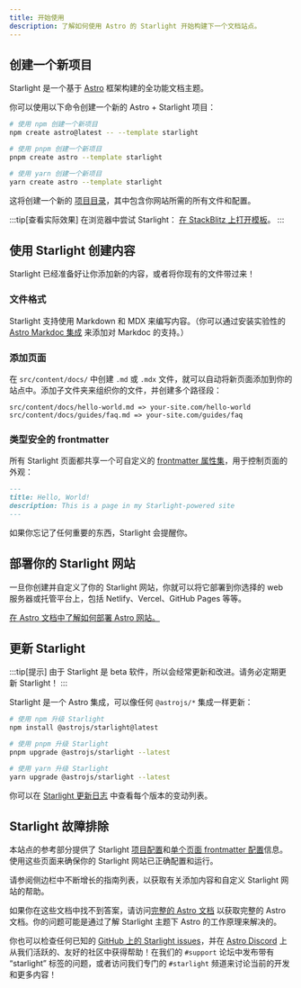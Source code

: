 ```yaml
---
title: 开始使用
description: 了解如何使用 Astro 的 Starlight 开始构建下一个文档站点。
---
```



## 创建一个新项目

Starlight 是一个基于 [Astro](https://astro.build) 框架构建的全功能文档主题。

你可以使用以下命令创建一个新的 Astro + Starlight 项目：

<Tabs>
<TabItem label="npm">

```sh
# 使用 npm 创建一个新项目
npm create astro@latest -- --template starlight
```

</TabItem>
<TabItem label="pnpm">

```sh
# 使用 pnpm 创建一个新项目
pnpm create astro --template starlight
```

</TabItem>
<TabItem label="Yarn">

```sh
# 使用 yarn 创建一个新项目
yarn create astro --template starlight
```

</TabItem>
</Tabs>

这将创建一个新的 [项目目录](/zh/guides/project-structure/)，其中包含你网站所需的所有文件和配置。

:::tip[查看实际效果]
在浏览器中尝试 Starlight：
[在 StackBlitz 上打开模板](https://stackblitz.com/github/withastro/starlight/tree/main/examples/basics)。
:::

## 使用 Starlight 创建内容

Starlight 已经准备好让你添加新的内容，或者将你现有的文件带过来！

### 文件格式

Starlight 支持使用 Markdown 和 MDX 来编写内容。（你可以通过安装实验性的 [Astro Markdoc 集成](https://docs.astro.build/en/guides/integrations-guide/markdoc/) 来添加对 Markdoc 的支持。）

### 添加页面

在 `src/content/docs/` 中创建 `.md` 或 `.mdx` 文件，就可以自动将新页面添加到你的站点中。添加子文件夹来组织你的文件，并创建多个路径段：

```
src/content/docs/hello-world.md => your-site.com/hello-world
src/content/docs/guides/faq.md => your-site.com/guides/faq
```

### 类型安全的 frontmatter

所有 Starlight 页面都共享一个可自定义的 [frontmatter 属性集](/zh/reference/frontmatter/)，用于控制页面的外观：

```md
---
title: Hello, World!
description: This is a page in my Starlight-powered site
---
```

如果你忘记了任何重要的东西，Starlight 会提醒你。

## 部署你的 Starlight 网站

一旦你创建并自定义了你的 Starlight 网站，你就可以将它部署到你选择的 web 服务器或托管平台上，包括 Netlify、Vercel、GitHub Pages 等等。

[在 Astro 文档中了解如何部署 Astro 网站。](https://docs.astro.build/zh-cn/guides/deploy/)

## 更新 Starlight

:::tip[提示]
由于 Starlight 是 beta 软件，所以会经常更新和改进。请务必定期更新 Starlight！
:::

Starlight 是一个 Astro 集成，可以像任何 `@astrojs/*` 集成一样更新：

<Tabs>
<TabItem label="npm">

```sh
# 使用 npm 升级 Starlight
npm install @astrojs/starlight@latest
```

</TabItem>
<TabItem label="pnpm">

```sh
# 使用 pnpm 升级 Starlight
pnpm upgrade @astrojs/starlight --latest
```

</TabItem>
<TabItem label="Yarn">

```sh
# 使用 yarn 升级 Starlight
yarn upgrade @astrojs/starlight --latest
```

</TabItem>
</Tabs>

你可以在 [Starlight 更新日志](https://github.com/withastro/starlight/blob/main/packages/starlight/CHANGELOG.md) 中查看每个版本的变动列表。

## Starlight 故障排除

本站点的参考部分提供了 Starlight [项目配置](/zh/reference/configuration/)和[单个页面 frontmatter 配置](/zh/reference/frontmatter/)信息。使用这些页面来确保你的 Starlight 网站已正确配置和运行。

请参阅侧边栏中不断增长的指南列表，以获取有关添加内容和自定义 Starlight 网站的帮助。

如果你在这些文档中找不到答案，请访问[完整的 Astro 文档](https://docs.astro.build) 以获取完整的 Astro 文档。你的问题可能是通过了解 Starlight 主题下 Astro 的工作原理来解决的。

你也可以检查任何已知的 [GitHub 上的 Starlight issues](https://github.com/withastro/starlight/issues)，并在 [Astro Discord](https://astro.build/chat/) 上从我们活跃的、友好的社区中获得帮助！在我们的 `#support` 论坛中发布带有 “starlight” 标签的问题，或者访问我们专门的 `#starlight` 频道来讨论当前的开发和更多内容！
